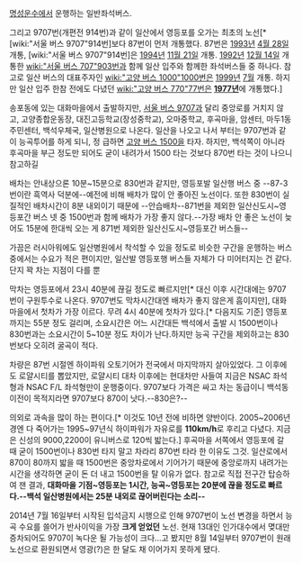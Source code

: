 [[명성운수]]에서 운행하는 일반좌석버스.

그리고 9707번(개편전 914번)과 같이 일산에서 영등포를 오가는 최초의 노선[* [wiki:"서울 버스 9707"914번]보다 87번이 먼저 개통했다. 87번은 [[1993년]] [[4월 28일]] 개통, [wiki:"서울 버스 9707"914번]은 [[1994년]] [[11월 21일]] 개통. [[1992년]] [[12월 14일]] 개통한 [[wiki:"서울 버스 707"903번]]과 함께 일산 입주와 함께한 좌석버스들 중 하나다. 참고로 일산 버스의 대표주자인 [[wiki:"고양 버스 1000"1000번]]은 [[1999년]] [[7월]] 개통. 하지만 일산 입주 한참 전에도 다녔던 [[wiki:"고양 버스 770"77번]]은 '''[[1977년]]'''에 개통했다.] 

송포동에 있는 대화마을에서 출발하지만, [[서울 버스 9707]]과 달리 중앙로를 거치지 않고, 고양종합운동장, 대진고등학교(장성중학교), 오마중학교, 후곡마을, 암센터, 마두1동주민센터, 백석우체국, 일산병원으로 나온다. 일산을 나오고 나서 부터는 9707번과 같이 능곡투어를 하게 되니, 정 급하면 [[고양 버스 1500]]을 타자. 하지만, 백석쪽이 아니라 후곡마을 부근 정도만 되어도 굳이 내려가서 1500 타는 것보다 870번 타는 것이 나으니 참고하길

배차는 안내상으론 10분~15분으로 830번과 같지만, 영등포발 일산행 버스 중 --87-3번이란 흑역사 덕분에--예전에 비해 배차가 많이 안 좋아진 노선이다. 또한 830번이 실질적인 배차시간이 8분 내외이기 때문에 --안습배차--871번을 제외한 일산신도시~영등포간 버스 넷 중 1500번과 함께 배차가 가장 좋지 않다.--가장 배차 안 좋은 노선이 늦어도 15분에 한대씩 오는 게 871번 제외한 일산신도시~영등포간 버스들--

가끔은 러시아워에도 일산병원에서 착석할 수 있을 정도로 비슷한 구간을 운행하는 버스 중에서는 수요가 적은 편이지만, 일산발 영등포행 버스들 자체가 다 미어터지는 건 같다. 단지 꽉 차는 지점이 다를 뿐

막차는 영등포에서 23시 40분에 끊길 정도로 빠르지만[* 대신 이후 시간대에는 9707번이 구원투수로 나온다. 9707번도 막차시간대엔 배차가 좋지 않은게 흠이지만], 대화마을에서 첫차가 가장 이르다. 무려 4시 40분에 첫차가 있다.[* 다음지도 기준] 영등포까지는 55분 정도 걸리며, 소요시간은 어느 시간대든 백석에서 출발 시 1500번이나 830번과는 소요시간이 5~10분 정도 차이가 난다.하지만 능곡 구간을 제외하고는 830번보다 오히려 굴곡이 적다.

차량은 87번 시절엔 하이파워 오토기어가 전국에서 마지막까지 살아있었다. 그 이후에도 로얄시티를 뽑았지만, 로얄시티 대차 이후에는 현대차만 사들여 지금은 NSAC 좌석형과 NSAC F/L 좌석형만이 운행중이다. 9707보다 가격은 싸고 차는 동급이니 백석동 이전이 목적지라면 9707보다 870이 낫다.--830은?--

의외로 과속을 많이 하는 편이다.[* 이것도 10년 전에 비하면 양반이다. 2005~2006년경엔 다 죽어가는 1995~97년식 하이파워가 자유로를 '''110km/h'''로 후리고 다녔다. 지금은 신성의 9000,2200이 유니버스로 120씩 밟는다.] 후곡마을 서쪽에서 영등포에 갈 때 굳이 1500번이나 830번 타지 말고 차라리 870번 타라 한 이유도 그것. 일산로에서 870이 80까지 밟을 때 1500번은 중앙차로에서 기어가기 때문에 중앙로까지 내려가는 시간을 생각하면 굳이 돈 더 내고 1500번을 탈 이유가 없다. 참고로 직접 전구간 탑승하여 잰 결과, '''대화마을 기점~영등포는 1시간, 능곡~영등포는 20분에 끊을 정도로 빠르다.--백석 일산병원에서는 25분 내외로 끊어버린다는 소리--'''

2014년 7월 16일부터 시작된 입석금지 시행으로 인해 9707번이 노선 변경을 하면서 능곡 수요를 쓸어가 반사이익을 가장 '''크게 얻었던''' 노선. 현재 13대인 인가대수에서 몆대만 증차되어도 9707이 녹다운 될 가능성이 크다...고 봤지만 8월 14일부터 9707번이 원래 노선으로 환원되면서 영광(?)은 한 달도 채 이어가지 못하게 됐다.
